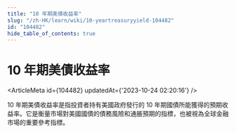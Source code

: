 ```yaml
---
title: "10 年期美債收益率"
slug: "/zh-HK/learn/wiki/10-yeartreasuryyield-104482"
id: "104482"
hide_table_of_contents: true
---
```



<Breadcrumbs current="10 年期美債收益率" />

# 10 年期美債收益率

<ArticleMeta id={104482} updatedAt={'2023-10-24 02:20:16'} />
<div className='border-solid border-b border-t-0 my-4 border-[var(--ifm-color-gray-300)]' />

10 年期美債收益率是指投資者持有美國政府發行的 10 年期國債所能獲得的預期收益率。它是衡量市場對美國國債的債務風險和通脹預期的指標，也被視為全球金融市場的重要參考指標。
